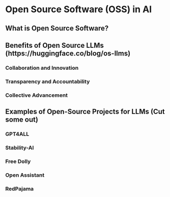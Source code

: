 # Open Source Software (OSS) in AI

## What is Open Source Software?
## Benefits of Open Source LLMs (https://huggingface.co/blog/os-llms)

### Collaboration and Innovation
### Transparency and Accountability
### Collective Advancement

## Examples of Open-Source Projects for LLMs (Cut some out)

### GPT4ALL
### Stability-AI
### Free Dolly
### Open Assistant
### RedPajama




